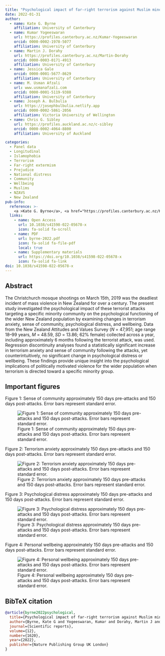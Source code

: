 ```yaml
---
title: "Psychological impact of far-right terrorism against Muslim minorities on national distress, community, and wellbeing"
date: 2022-01-31
author:
  - name: Kate G. Byrne
    affiliation: University of Canterbury
  - name: Kumar Yogeeswaran
    url: https://profiles.canterbury.ac.nz/Kumar-Yogeeswaran
    orcid: 0000-0002-1978-5077
    affiliation: University of Canterbury
  - name: Martin J. Dorahy
    url: https://profiles.canterbury.ac.nz/Martin-Dorahy
    orcid: 0000-0003-0171-4913
    affiliation: University of Canterbury
  - name: Jessica Gale
    orcid: 0000-0001-5677-8629
    affiliation: University of Canterbury
  - name: M. Usman Afzali
    url: www.usmanafzali.com
    orcid: 0000-0001-5119-9388
    affiliation: University of Canterbury  
  - name: Joseph A. Bulbulia
    url: https://josephbulbulia.netlify.app
    orcid: 0000-0002-5861-2056
    affiliation: Victoria University of Wellington
  - name: Chris G. Sibley
    url: https://profiles.auckland.ac.nz/c-sibley
    orcid: 0000-0002-4064-8800
    affiliation: University of Auckland  

categories:
  - Panel data
  - Longitudinal
  - Islamophobia
  - Terrorism
  - Far-right extermism
  - Prejudice
  - National distress
  - Community
  - Wellbeing
  - Muslims
  - NZAVS
  - New Zealand
pub-info:
  reference: >-
    <a >Kate G. Byrne</a>, <a href="https://profiles.canterbury.ac.nz/Kumar-Yogeeswaran">Kumar Yogeeswaran</a>, <a href="https://profiles.canterbury.ac.nz/Martin-Dorahy">Martin J. Dorahy</a>, <a >Jessica Gale</a>, <strong>M. Usman Afzali</strong>, <a href="https://josephbulbulia.netlify.app">Joseph A. Bulbulia</a>, and <a href="https://profiles.auckland.ac.nz/c-sibley">Chris G. Sibley</a>. (2022). Psychological impact of far-right terrorism against Muslim minorities on national distress, community, and wellbeing. <em>Scientific Reports, 12</em>(1620), doi: <a href="https://doi.org/10.1038/s41598-022-05678-x"><code>10.1038/s41598-022-05678-x</code></a>
  links:
    - name: Open Access
      url: 10.1038/s41598-022-05678-x
      icon: fa-solid fa-scroll
    - name: PDF
      url: byrne-2022.pdf
      icon: fa-solid fa-file-pdf
      local: true
    - name: Supplementary materials
      url: https://doi.org/10.1038/s41598-022-05678-x
      icon: fa-solid fa-link
doi: 10.1038/s41598-022-05678-x
---
```


## Abstract

The Christchurch mosque shootings on March 15th, 2019 was the deadliest incident of mass violence in New Zealand for over a century. The present study investigated the psychological impact of these terrorist attacks targeting a specific minority community on the psychological functioning of the wider New Zealand population by examining changes in terrorism anxiety, sense of community, psychological distress, and wellbeing. Data from the New Zealand Attitudes and Values Survey (*N* = 47,951; age range 18–99 years, *M* = 48.59, *SD* = 13.86; 62% female) collected across a year, including approximately 6 months following the terrorist attack, was used. Regression discontinuity analyses found a statistically significant increase in terrorism anxiety and sense of community following the attacks, yet counterintuitively, no significant change in psychological distress or wellbeing. These findings provide unique insight into the psychological implications of politically motivated violence for the wider population when terrorism is directed toward a specific minority group.

## Important figures

Figure 1: Sense of community approximately 150 days pre-attacks and 150 days post-attacks. Error bars represent standard error.

![Figure 1: Sense of community approximately 150 days pre-attacks and 150 days post-attacks. Error bars represent standard error.](Fig1.png)

Figure 2: Terrorism anxiety approximately 150 days pre-attacks and 150 days post-attacks. Error bars represent standard error.

![Figure 2: Terrorism anxiety approximately 150 days pre-attacks and 150 days post-attacks. Error bars represent standard error.](Fig2.png)

Figure 3: Psychological distress approximately 150 days pre-attacks and 150 days post-attacks. Error bars represent standard error.

![Figure 3: Psychological distress approximately 150 days pre-attacks and 150 days post-attacks. Error bars represent standard error.](Fig3.png)

Figure 4: Personal wellbeing approximately 150 days pre-attacks and 150 days post-attacks. Error bars represent standard error.

![Figure 4: Personal wellbeing approximately 150 days pre-attacks and 150 days post-attacks. Error bars represent standard error.](Fig4.png)


## BibTeX citation

```bibtex
@article{byrne2022psychological,
  title={Psychological impact of far-right terrorism against Muslim minorities on national distress, community, and wellbeing},
  author={Byrne, Kate G and Yogeeswaran, Kumar and Dorahy, Martin J and Gale, Jessica and Afzali, M Usman and Bulbulia, Joseph and Sibley, Chris G},
  journal={Scientific reports},
  volume={12},
  number={1620},
  year={2022},
  publisher={Nature Publishing Group UK London}
}
```
